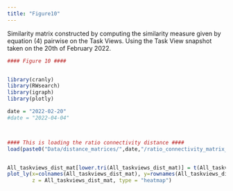 ```yaml
---
title: "Figure10"
---
```


Similarity matrix constructed by computing the similarity measure given by
equation (4) pairwise on the Task Views. Using the Task View snapshot taken on the
20th of February 2022.

```r
#### Figure 10 ####


library(cranly)
library(RWsearch)
library(igraph)
library(plotly)

date = "2022-02-20"
#date = "2022-04-04"



#### This is loading the ratio connectivity distance ####
load(paste0("Data/distance_matrices/",date,"/ratio_connectivity_matrix_",date,".RData"))


All_taskviews_dist_mat[lower.tri(All_taskviews_dist_mat)] = t(All_taskviews_dist_mat)[lower.tri(All_taskviews_dist_mat)]
plot_ly(x=colnames(All_taskviews_dist_mat), y=rownames(All_taskviews_dist_mat),
        z = All_taskviews_dist_mat, type = "heatmap")




```